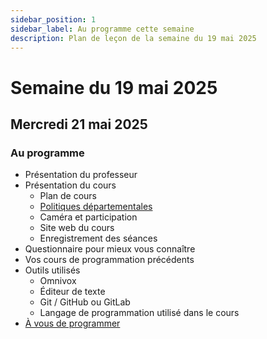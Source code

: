 ```yaml
---
sidebar_position: 1
sidebar_label: Au programme cette semaine
description: Plan de leçon de la semaine du 19 mai 2025
---
```


# Semaine du 19 mai 2025

## Mercredi 21 mai 2025

### Au programme

- Présentation du professeur
- Présentation du cours
  - Plan de cours
  - [Politiques départementales](https://gitlab.com/infocmaisonneuve/general/-/blob/master/PDEA_INFORMATIQUE.pdf)
  - Caméra et participation
  - Site web du cours
  - Enregistrement des séances
- Questionnaire pour mieux vous connaître
- Vos cours de programmation précédents
- Outils utilisés
  - Omnivox
  - Éditeur de texte
  - Git / GitHub ou GitLab
  - Langage de programmation utilisé dans le cours
- [À vous de programmer](./Exercices/devine_le_mot.mdx)
